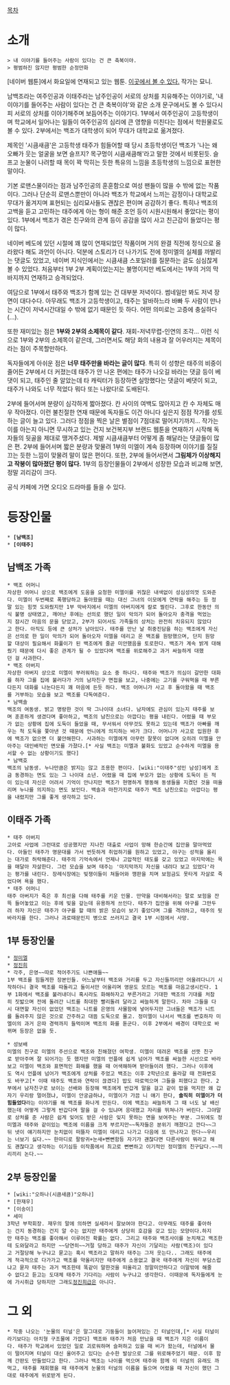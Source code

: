 [[목차]]

= 소개 =
 > 내 이야기를 들어주는 사람이 있다는 건 큰 축복이야.
 > 평범하진 않지만 평범한 순정만화

[네이버 웹툰]에서 화요일에 연재되고 있는 웹툰. [http://comic.naver.com/webtoon/list.nhn?titleId=509092&weekday=tue 이곳에서 볼 수 있다.] 작가는 묘니.

남백조라는 여주인공과 이태주라는 남주인공이 서로의 상처를 치유해주는 이야기로, '내 이야기를 들어주는 사람이 있다는 건 큰 축복이야'와 같은 소개 문구에서도 볼 수 있다시피 서로의 상처를 이야기해주며 보듬어주는 이야기다. 1부에서 여주인공이 고등학생이며 학교에서 일어나는 일들이 여주인공의 심리에 큰 영향을 미친다는 점에서 학원물로도 볼 수 있다. 2부에서는 백조가 대학생이 되어 무대가 대학교로 옮겨졌다.

제목인 '시큼새큼'은 고등학생 태주가 힘들어할 때 당시 초등학생이던 백조가 '나는 왜 오빠가 웃는 얼굴을 보면 슬프지? 목구멍이 시큼새큼해'라고 말한 것에서 비롯된듯. 슬프고 눈물이 나려할 때 목이 꽉 막히는 듯한 특유의 느낌을 초등학생의 느낌으로 표현한 말이다.

기본 로맨스물이라는 점과 남주인공의 훈훈함으로 여성 팬들이 많을 수 밖에 없는 작품이다. 그러나 단순히 로맨스뿐만이 아니라 백조가 학교에서 느끼는 감정이나 대학교로 무대가 옮겨지며 표현되는 심리묘사들도 괜찮은 편이며 공감하기 좋다. 특히나 백조의 고백을 듣고 고민하는 태주에게 아는 형이 해준 조언 등이 시원시원해서 좋았다는 평이 있다. 1부에서 백조가 겪은 친구와의 관계 등이 공감을 많이 사고 친근감이 들었다는 평이 많다.

네이버 베도에 있던 시절에 꽤 많이 연재되었던 작품이며 거의 완결 직전에 정식으로 올라왔다 해도 과언이 아니다. 덕분에 스토리가 더 나가기도 전에 정미엘의 실체를 까발리는 댓글도 있었고, 네이버 지식인에서는 시큼새큼 스포일러를 질문하는 글도 심심찮게 볼 수 있었다. 처음부터 1부 2부 계획이었는지는 불명이지만 베도에서는 1부의 거의 막바지까지 연재하고 승격되었다.

여담으로 1부에서 태주와 백조가 함께 있는 건 대부분 저녁이다. 썸네일만 봐도 저녁 장면이 대다수다. 아무래도 백조가 고등학생이고, 태주는 알바하느라 바빠 두 사람이 만나는 시간이 저녁시간대일 수 밖에 없기 때문인 듯 하다. 어떤 의미로는 고증에 충실하다(...).

또한 재미있는 점은 '''1부와 2부의 소제목이 같다'''. 재회-저녁무렵-인연의 조각... 이런 식으로 1부와 2부의 소제목이 같은데, 그러면서도 해당 화의 내용과 잘 어우러지는 제목이라는 점이 주목할만하다.

독자들에게 아쉬운 점은 '''너무 태주만을 바라는 글이 많다'''. 특히 이 성향은 태주의 비중이 줄어든 2부에서 더 커졌는데 태주가 안 나온 편에는 태주가 나오길 바라는 댓글 등이 베댓이 되고, 태주인 줄 알았는데 타 캐릭터가 등장하면 실망했다는 댓글이 베댓이 되고, 태주가 나와도 너무 적었다 뭐다 또는 나왔다!로 도배된다.

2부에 들어서며 분량이 심각하게 짧아졌다. 칸 사이의 여백도 많아지고 칸 수 자체도 매우 작아졌다. 이런 불친절한 연재 때문에 독자들도 이건 아니다 싶은지 점점 작가를 성토하는 글이 늘고 있다. 그러다 정점을 찍은 날은 별점이 7점대로 떨어지기까지... 작가는 이를 아는지 아니면 무시하고 있는 건지 보건복지부 브랜드 웹툰을 연재하기 시작해 독자들의 뒷골을 제대로 땡겨주셨다. 제발 시큼새큼부터 어떻게 좀 해달라는 댓글들이 많은 편. 2부에 들어서며 짧은 분량과 맞물려 1부의 미엘이 계속 등장하며 이야기를 질질 끄는 듯한 느낌이 맞물려 말이 많은 편이다. 또한, 2부에 들어서면서 '''그림체가 이상해지고 작붕이 많아졌단 평이 많다.''' 1부의 등장인물들이 2부에서 성장한 모습과 비교해 보면, 정말 괴리감이 크다. 

공식 카페에 가면 오디오 드라마를 들을 수 있다.
= 등장인물 =

 * '''[남백조]'''
 * '''[이태주]'''
== 남백조 가족 ==

 * 백조 어머니
 자상한 어머니 상으로 백조에게 도움을 요청한 미엘이를 귀찮은 내색없이 성심성의껏 도와준다. 미엘이 두번째로 폭행당하고 돌아왔을 때는 대신 그녀의 이모에게 연락을 해주는 등 정말 있는 힘껏 도와줬지만 1부 막바지에서 미엘의 아버지에게 칼로 찔린다. 그후로 한동안 의식 불명 상태였고, 깨어난 후에는 선의로 했던 일이 악의가 되어 돌아오자 충격을 먹었는지 잠시간 마음의 문을 닫았고, 2부가 되어서도 가족들의 상처는 완전히 치유되지 않았다고 한다. 아직도 등에 큰 상처가 남아있다. 태주를 만난 날 취중진담을 하는 백조에게 자신은 선의로 한 일이 악의가 되어 돌아오자 미엘을 데리고 온 백조를 원망했으며, 단지 원망할 대상이 필요해서 화풀이가 된 백조에게 줄곧 미안했음을 토로한다. 백조가 계속 밝게 대해줬기 때문에 다시 좋은 관계가 될 수 있었다며 백조를 위로해주고 과거 싸늘하게 대했던 걸 사과한다. 
 * 백조 아버지
 자상한 아버지 상으로 미엘이 부러워하는 요소 중 하나다. 태주와 백조가 의심이 갈만한 대화를 하자 그를 집에 불러다가 거의 남자친구 면접을 보고, 나중에는 고기를 구워먹을 때 부른다든지 대화를 나눈다든지 꽤 마음에 든듯 하다. 백조 어머니가 사고 후 돌아왔을 때 백조를 거부하는 모습을 보고 백조를 다독여준다.
 * 남백솔
 백조의 여동생. 밝고 명랑한 것이 딱 그나이대 소녀다. 남자에도 관심이 있는지 태주를 보며 훈훈하게 생겼다며 좋아하고, 백조의 남친으로는 아깝다는 평을 내린다. 어렸을 때 부모가 없는 상황에 집에 도둑이 들었을 때, 무서워서 아무것도 못하고 있는데 백조가 아빠를 깨우는 척 도둑을 쫓아낸 것 때문에 언니에게 의지하는 바가 크다. 어머니가 사고로 입원한 후에 백조가 없으면 더 불안해한다. 사과하는 미엘에게 아무런 잘못이 없다며 오히려 미엘을 안아주는 대인배적인 면모를 가졌다.[* 사실 백조는 미엘과 불화도 있었고 순수하게 미엘을 용서할 수 없는 상황이기도 했다]
 * 남백호
 백조의 남동생. 누나만큼은 밝지는 않고 조용한 편이다. [wiki:"이태주"성인 남성]에게 조금 동경하는 면도 있는 그 나이대 소년. 어렸을 때 집에 부모가 없는 상황에 도둑이 든 적이 있는데 자신은 어려서 기억이 안나지만 백조가 현명하게 행동해 동생들을 지켰던 것을 떠올리며 누나를 의지하는 면도 보인다. 백솔과 마찬가지로 태주가 백조 남친으로는 아깝다는 평을 내렸지만 그를 좋게 생각하고 있다.

== 이태주 가족 ==
 * 태주 아버지
 고아로 사업에 그런대로 성공했지만 지나친 대출로 사업이 망해 한순간에 집안을 말아먹었다. 아들인 태주가 명문대를 가서 번듯하게 취업하기를 원하고 있었고, 야구는 성적을 올리는 대가로 허락해준다. 태주의 기억속에서 언제나 고압적인 태도를 갖고 있었고 마지막에는 목을 매달아 자살한다. 그런 모습을 보며 태주는 '마지막까지 자신을 내려다 보고 있었다'라는 평가를 내린다. 장례식장에는 빚쟁이들이 쳐들어와 깽판을 치며 보험금도 못타게 자살로 죽었다며 욕을 했다.
 * 태주 어머니
 태주 아버지가 죽은 후 최선을 다해 태주를 키운 인물. 만약을 대비해서라는 말로 보험을 잔뜩 들어놓았고 이는 후에 빚을 갚는데 유용하게 쓰인다. 태주가 집안을 위해 야구를 그만두려 하자 자신은 태주가 야구를 할 때의 밝은 모습이 보기 좋았다며 그를 격려하고, 태주의 뒷바라지를 한다. 그러나 과로때문인지 병으로 쓰러지고 결국 1부 시점에서 사망.

== 1부 등장인물 ==
 * [[정미엘]]
 * [[정진희]]
 * 각주, 은영~~따로 적어주기도 나쁜애들~~
 1부 백조를 힘들게한 장본인들. 어느날부터 백조와 거리를 두고 자신들끼리만 어울려다니기 시작하더니 결국 백조를 따돌리고 둘이서만 어울리며 영문도 모르는 백조를 마음고생시킨다. 1부 1화에서 백조를 불러내더니 혹시라도 화해하자고 부른거라고 기대한 백조의 기대를 처참히 짓밟으며 전에 돌려간 니트를 최대한 빨리돌려 달라고 싸늘하게 말한다. 차마 그들을 다시 대면할 자신이 없었던 백조는 니트를 은영의 사물함에 넣어두지만 그녀들은 백조가 니트를 돌려주지 않은 것으로 간주하고 대뜸 도둑으로 몰고. 정미엘이 나서서 백조를 변호하자 미엘이의 과거 은따 경력까지 들먹이며 백조의 화를 돋군다. 이후 2부에서 배경이 대학으로 바뀌며 등장은 없을 듯.

 * 성보배
 미엘의 친구로 미엘의 주선으로 백조와 친해졌던 여학생. 미엘이 데려온 백조를 선뜻 친구로 받아주며 잘 되어가는 듯 했지만 미엘의 언플에 쉽게 넘어가 백조를 싸늘한 시선으로 바라보고 미엘이 백조와 표면적인 화해를 했을 때 어색해하며 받아들이려 했다. 그러나 이후에도 역시 언플에 넘어가 백조에게 상처를 주었고 백조는 이후 2학년으로 올라갈 때 전화번호도 바꾸고[* 이때 태주도 백조와 연락이 끊겼다] 밥도 따로먹으며 그들을 피했다고 한다. 2부에서 남자친구로 보이는 선배와 등장해 백조에게 반갑게 말을 걸고 같이 밥을 먹지만 왜 갑자기 우리랑 멀어졌냐, 미엘이 안궁금하냐, 미엘이가 가끔 니 얘기 한다, '''솔직히 미엘이가 더 힘들었다'''라는 이야기를 해 백조를 화나게 만든다. 이에 백조는 싸늘하게 그 때 너도 날 배신했는데 어떻게 그렇게 반갑다며 말을 걸 수 있냐며 응대했고 자리를 뛰쳐나가 버린다. 그야말로 상처를 준 사람은 쉽게 잊어도 받은 사람은 잊지 못하는 면을 보여주는 부분. 그뒤에도 정미엘과 태주와 같이있는 백조에 이름을 크게 부르지만~~독자들은 분위기 깨졌다고 깐다~~그뒤 넷이 얘기하지만 눈치없이 떠뜰자 미엘이 데리고 나가고 다음에 또 만나자고 한다~~우리는 너보기 싫다.~~ 한마디로 팔랑귀+눈새+뻔뻔함등 자기가 괜찮다면 다른사람이 뭐라고 해도 괜찮다고 생각하는 이기심등 이작품에서 최고로 뻔뻔하고 이기적인 정미엘의 친구답다.~~끼리끼리 논다.~~
== 2부 등장인물 ==
 * [wiki:"오하나(시큼새큼)"오하나]
 * [한재우]
 * [이송이]
 * 세미
 3학년 부학회장. 재우의 말에 의하면 실세라서 잘보여야 한다고. 아무래도 태주를 좋아하는 건지 동경하는 건지 알 수는 없지만 태주에게 상당히 호감을 갖고 있는 모양이다.하지만 태주는 백조를 좋아해서 이루어진 확률는 없다. 그리고 태주와 백조사이를 눈치채고 백조한테 도와달라고 하지만 ~~당연히~~거절 당하고 태주가 자신이 기달리는 사람(백조)이 있다고 거절당해 누구냐고 묻고는 혹시 백조라고 말하자 태주는 그저 웃는다.. 그래도 태주에게 적극적으로 다가가고 백조를 약올리지만 태주에게 소용없고 결국 태주에게 자신이 부담스럽냐고 묻자 태주는 과거 백조한테 똑같이 말한것을 떠올리고 정말미안하다고 이말밖에 해줄수 없다고 듣고는 도대체 태주가 기다리는 사람이 누구냐고 생각한다. 이때문에 독자들에게 눈에 가시취급 당하지만 그래도[[정진희]]급은 아니다.
= 그 외 =
 * 작중 나오는 '눈물의 터널'은 말그대로 기둥들이 늘어져있는 긴 터널인데,[* 사실 터널이라기보다는 아치형 구조물에 가깝다] 백조와 태주가 처음 만났을 때 백조가 지은 이름이다. 태주가 학교에서 있었던 일로 괴로워하며 슬퍼하고 있을 때 비가 왔는데, 터널에서 물이 떨어지며 터널이 대신 울어주고 있다는 순수한 발상으로 그를 위로해주었기 때문. 이후 함께 간판도 만들었다고 한다. 그러나 백조는 나이를 먹으며 태주와 함께 이 터널의 유래도 까먹고, 태주를 재회했을 때 태주에게 눈물의 터널의 이름을 들으며 어렸을 때 자신이 했던 그대로 태주에게 위로받게 된다.
